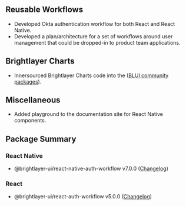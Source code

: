 
## Reusable Workflows

-   Developed Okta authentication workflow for both React and React Native.
-   Developed a plan/architecture for a set of workflows around user management that could be dropped-in to product team applications.

## Brightlayer Charts

-   Innersourced Brightlayer Charts code into the ([BLUI community packages](https://www.npmjs.com/package/@blui-community/bl-charts-components)).

## Miscellaneous

-   Added playground to the documentation site for React Native components.

## Package Summary

### React Native

-   @brightlayer-ui/react-native-auth-workflow v7.0.0 ([Changelog](https://www.npmjs.com/package/@brightlayer-ui/react-native-auth-workflow))

### React

-   @brightlayer-ui/react-auth-workflow v5.0.0 ([Changelog](https://www.npmjs.com/package/@brightlayer-ui/react-auth-workflow))
